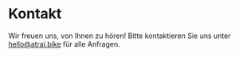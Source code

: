 # Kontakt

Wir freuen uns, von Ihnen zu hören! Bitte kontaktieren Sie uns unter [hello@atrai.bike](mailto:hello@atrai.bike) für alle Anfragen.